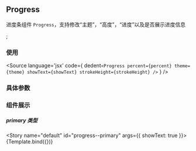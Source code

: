 <!-- Progress Doc -->
## Progress
进度条组件 `Progress`，支持修改“主题”，“高度”，“进度”以及是否展示进度信息

<Meta title="Components/Progress" component={Progress} />;

### 使用

<Source
  language='jsx'
  code={
    dedent`<Progress percent={percent} theme={theme} showText={showText} strokeHeight={strokeHeight} />`
  }
/>

### 具体参数
<ArgsTable of={Progress} />



### 组件展示


##### primary 类型

<Story name="default" id="progress--primary" args={{ showText: true }}>
{Template.bind({})}
</Story>